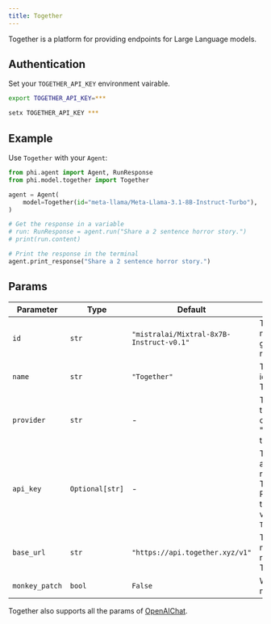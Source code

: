 ```yaml
---
title: Together
---
```


Together is a platform for providing endpoints for Large Language models.

## Authentication

Set your `TOGETHER_API_KEY` environment vairable.

<CodeGroup>

```bash Mac
export TOGETHER_API_KEY=***
```

```bash Windows
setx TOGETHER_API_KEY ***
```

</CodeGroup>

## Example

Use `Together` with your `Agent`:

<CodeGroup>

```python agent.py
from phi.agent import Agent, RunResponse
from phi.model.together import Together

agent = Agent(
    model=Together(id="meta-llama/Meta-Llama-3.1-8B-Instruct-Turbo"),
)

# Get the response in a variable
# run: RunResponse = agent.run("Share a 2 sentence horror story.")
# print(run.content)

# Print the response in the terminal
agent.print_response("Share a 2 sentence horror story.")

```

</CodeGroup>

## Params
| Parameter | Type | Default | Description |
|-----------|------|---------|-------------|
| `id` | `str` | `"mistralai/Mixtral-8x7B-Instruct-v0.1"` | The specific model ID used for generating responses. |
| `name` | `str` | `"Together"` | The name identifier for the Together agent. |
| `provider` | `str` | - | The provider of the model, combining "Together" with the model ID. |
| `api_key` | `Optional[str]` | - | The API key for authenticating requests to the Together service. Retrieved from the environment variable `TOGETHER_API_KEY`. |
| `base_url` | `str` | `"https://api.together.xyz/v1"` | The base URL for making API requests to the Together service. |
| `monkey_patch` | `bool` | `False` | Whether to apply monkey patching. |

Together also supports all the params of [OpenAIChat](/models/openai).